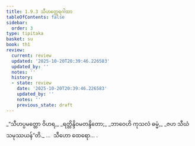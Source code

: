 ```yaml
---
title: 1.9.3 သီဟတ္ထေရဂါထာ
tableOfContents: false
sidebar:
  order: 3
type: tipitaka
basket: su
book: th1
review:
  current: review
  updated: '2025-10-20T20:39:46.226583'
  updated_by: ''
  notes: ''
  history:
  - state: review
    date: '2025-10-20T20:39:46.226583'
    updated_by: ''
    notes: ''
    previous_state: draft
---
```



<DynamicBreadcrumb />


<ReviewStatus review={frontmatter.review} showDetails={true} />

<HypothesisAnnotation frontmatter={frontmatter} />

<Division number="83" book="th1" e="ch" v="19" p="20">

<Paragraph number="187" type="verses" book="th1">
_“သီဟပ္ပမတ္တော ဝိဟရ,_  
_ရတ္တိန္ဒိဝမတန္ဒိတော;_  
_ဘာဝေဟိ ကုသလံ ဓမ္မံ,_  
_ဇဟ သီဃံ သမုဿယန်”တိ._  


</Paragraph>
</Division>

<Paragraph number="188" type="center" book="th1">
…  သီဟော ထေရော… .
</Paragraph>